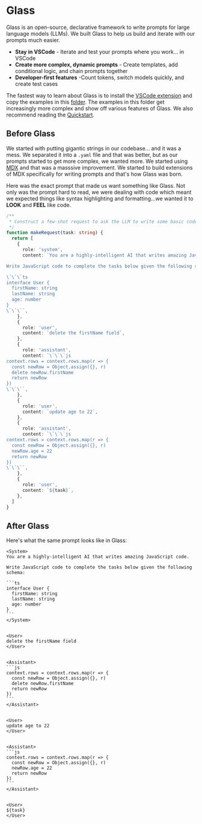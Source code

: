 # Glass

Glass is an open-source, declarative framework to write prompts for large language models (LLMs). We built Glass to help us build and iterate with our prompts much easier.

- **Stay in VSCode** - Iterate and test your prompts where you work... in VSCode
- **Create more complex, dynamic prompts** - Create templates, add conditional logic, and chain prompts together
- **Developer-first features** -Count tokens, switch models quickly, and create test cases

The fastest way to learn about Glass is to install the [VSCode extension](https://marketplace.visualstudio.com/items?itemName=foundation.vscode-glass) and copy the examples in this [folder](https://github.com/glass-lang/glass/tree/main/apps/demo/examples). The examples in this folder get increasingly more complex and show off various features of Glass. We also recommend reading the [Quickstart](/quickstart).

## Before Glass

We started with putting gigantic strings in our codebase... and it was a mess. We separated it into a `.yaml` file and that was better, but as our prompts started to get more complex, we wanted more. We started using [MDX](https://mdxjs.com/) and that was a masssive improvement. We started to build extensions of MDX specifically for writing prompts and that's how Glass was born.


Here was the exact prompt that made us want something like Glass. Not only was the prompt hard to read, we were dealing with code which meant we expected things like syntax highlighting and formatting...we wanted it to **LOOK** and **FEEL** like code.
```ts
/**
 * Construct a few-shot request to ask the LLM to write some basic code.
 */
function makeRequest(task: string) {
  return [
    {
      role: 'system',
      content: `You are a highly-intelligent AI that writes amazing JavaScript code.

Write JavaScript code to complete the tasks below given the following schema:

\`\`\`ts
interface User {
  firstName: string
  lastName: string
  age: number
}
\`\`\``,
    },
    {
      role: 'user',
      content: `delete the firstName field`,
    },
    {
      role: 'assistant',
      content: `\`\`\`js
context.rows = context.rows.map(r => {
  const newRow = Object.assign({}, r)
  delete newRow.firstName
  return newRow
})
\`\`\``,
    },
    {
      role: 'user',
      content: `update age to 22`,
    },
    {
      role: 'assistant',
      content: `\`\`\`js
context.rows = context.rows.map(r => {
  const newRow = Object.assign({}, r)
  newRow.age = 22
  return newRow
})
\`\`\``,
    },
    {
      role: 'user',
      content: `${task}`,
    },
  ]
}
```
## After Glass

Here's what the same prompt looks like in Glass:

````glass-ts
<System>
You are a highly-intelligent AI that writes amazing JavaScript code.

Write JavaScript code to complete the tasks below given the following schema:

```ts
interface User {
  firstName: string
  lastName: string
  age: number
}
```
</System>


<User>
delete the firstName field
</User>


<Assistant>
```js
context.rows = context.rows.map(r => {
  const newRow = Object.assign({}, r)
  delete newRow.firstName
  return newRow
})
```
</Assistant>


<User>
update age to 22
</User>


<Assistant>
```js
context.rows = context.rows.map(r => {
  const newRow = Object.assign({}, r)
  newRow.age = 22
  return newRow
})
```
</Assistant>


<User>
${task}
</User>
````
